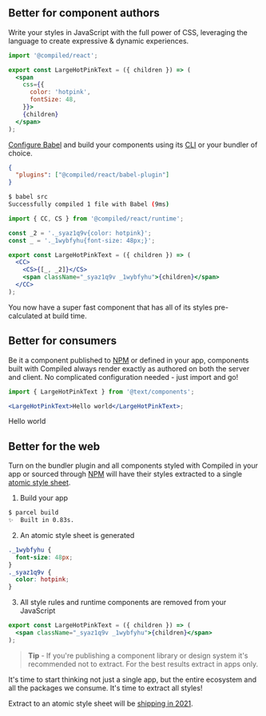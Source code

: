 
## Better for component authors

Write your styles in JavaScript with the full power of CSS,
leveraging the language to create expressive & dynamic experiences.

```jsx
import '@compiled/react';

export const LargeHotPinkText = ({ children }) => (
  <span
    css={{
      color: 'hotpink',
      fontSize: 48,
    }}>
    {children}
  </span>
);
```

[Configure Babel](https://babeljs.io/docs/en/config-files) and build your components using its [CLI](https://babeljs.io/docs/en/babel-cli) or your bundler of choice.

```json
{
  "plugins": ["@compiled/react/babel-plugin"]
}
```

```bash
$ babel src
Successfully compiled 1 file with Babel (9ms)
```

```jsx
import { CC, CS } from '@compiled/react/runtime';

const _2 = '._syaz1q9v{color: hotpink}';
const _ = '._1wybfyhu{font-size: 48px;}';

export const LargeHotPinkText = ({ children }) => (
  <CC>
    <CS>{[_, _2]}</CS>
    <span className="_syaz1q9v _1wybfyhu">{children}</span>
  </CC>
);
```

You now have a super fast component that has all of its styles pre-calculated at build time.

## Better for consumers

Be it a component published to [NPM](https://npmjs.com/) or defined in your app,
components built with Compiled always render exactly as authored on both the server and client.
No complicated configuration needed -
just import and go!

```jsx
import { LargeHotPinkText } from '@text/components';

<LargeHotPinkText>Hello world</LargeHotPinkText>;
```

<ExampleRoot>
  <ExampleContainer css={{ padding: '1.5rem' }}>
    <LargeHotPinkText>Hello world</LargeHotPinkText>
  </ExampleContainer>
</ExampleRoot>

## Better for the web

Turn on the bundler plugin and all components styled with Compiled in your app or sourced through [NPM](https://npmjs.com/) will have their styles extracted to a single [atomic style sheet](./docs/atomic-css).

1. Build your app

```bash
$ parcel build
✨  Built in 0.83s.
```

2. An atomic style sheet is generated

```css
._1wybfyhu {
  font-size: 48px;
}
._syaz1q9v {
  color: hotpink;
}
```

3. All style rules and runtime components are removed from your JavaScript

```jsx
export const LargeHotPinkText = ({ children }) => (
  <span className="_syaz1q9v _1wybfyhu">{children}</span>
);
```

> **Tip** - If you're publishing a component library or design system it's recommended not to extract.
> For the best results extract in apps only.

It's time to start thinking not just a single app,
but the entire ecosystem and all the packages we consume.
It's time to extract all styles!

Extract to an atomic style sheet will be [shipping in 2021](https://github.com/atlassian-labs/compiled/issues/58).
